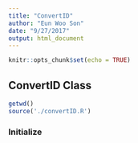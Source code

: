 ---
title: "ConvertID"
author: "Eun Woo Son"
date: "9/27/2017"
output: html_document
---

```{r setup, include=FALSE}
knitr::opts_chunk$set(echo = TRUE)
```

## ConvertID Class

```{r}
getwd()
source('./convertID.R')
```

### Initialize 

```{r}

```


